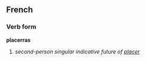 ==French==
===Verb form===
'''placerras'''

# ''second-person singular indicative future of [[placer]]''